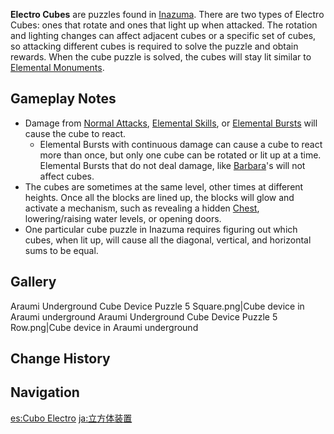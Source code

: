 {{About|a puzzle mechanic|the boss|Electro Hypostasis}}
{{Stub|More info on the page, break down each cube type.}}
{{Terminology Infobox
|image        = <gallery>
Cube Devices.png|Rotate
Cube Devices 2.png|Light
</gallery>
|type         = Exploration
|region       = Inazuma
}}
'''Electro Cubes''' are puzzles found in [[Inazuma]]. There are two types of Electro Cubes: ones that rotate and ones that light up when attacked. The rotation and lighting changes can affect adjacent cubes or a specific set of cubes, so attacking different cubes is required to solve the puzzle and obtain rewards. When the cube puzzle is solved, the cubes will stay lit similar to [[Elemental Monuments]].

==Gameplay Notes==
*Damage from [[Normal Attack]]s, [[Elemental Skill]]s, or [[Elemental Burst]]s will cause the cube to react.
**Elemental Bursts with continuous damage can cause a cube to react more than once, but only one cube can be rotated or lit up at a time. Elemental Bursts that do not deal damage, like [[Barbara]]'s will not affect cubes. {{verify|any other characters who can't affect cubes with their bursts?}}
*The cubes are sometimes at the same level, other times at different heights. Once all the blocks are lined up, the blocks will glow and activate a mechanism, such as revealing a hidden [[Chest]], lowering/raising water levels, or opening doors.
*One particular cube puzzle in Inazuma requires figuring out which cubes, when lit up, will cause all the diagonal, vertical, and horizontal sums to be equal.

==Gallery==
<gallery>
Araumi Underground Cube Device Puzzle 5 Square.png|Cube device in Araumi underground
Araumi Underground Cube Device Puzzle 5 Row.png|Cube device in Araumi underground
</gallery>

==Change History==
{{Change History|2.0}}

==Navigation==
{{Exploration Navbox|Inazuma}}

[[es:Cubo Electro]]
[[ja:立方体装置]]